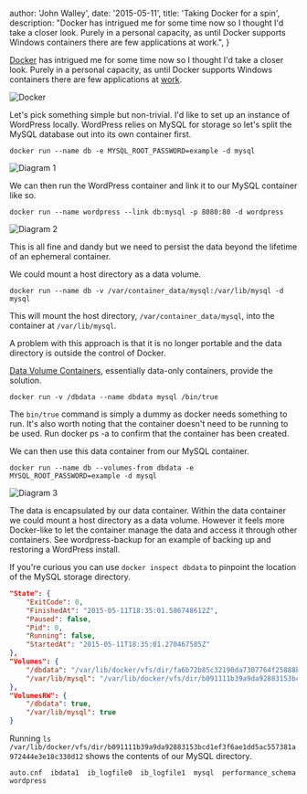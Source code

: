 
  author: 'John Walley',
  date: '2015-05-11',
  title: 'Taking Docker for a spin',
  description:
    "Docker has intrigued me for some time now so I thought I'd take a closer look. Purely in a personal capacity, as until Docker supports Windows containers there are few applications at work.",
}


[Docker](https://www.docker.com/) has intrigued me for some time now so I thought I'd take a closer look. Purely in a personal capacity, as until Docker supports Windows containers there are few applications at [work](http://www.red-gate.com/).

<Image src={docker} alt="Docker" />

Let's pick something simple but non-trivial. I'd like to set up an instance of WordPress locally. WordPress relies on MySQL for storage so let's split the MySQL database out into its own container first.

`docker run --name db -e MYSQL_ROOT_PASSWORD=example -d mysql`

<Image src={diagram1} alt="Diagram 1" />

We can then run the WordPress container and link it to our MySQL container like so.

`docker run --name wordpress --link db:mysql -p 8080:80 -d wordpress`

<Image src={diagram2} alt="Diagram 2" />

This is all fine and dandy but we need to persist the data beyond the lifetime of an ephemeral container.

We could mount a host directory as a data volume.

`docker run --name db -v /var/container_data/mysql:/var/lib/mysql -d mysql`

This will mount the host directory, `/var/container_data/mysql`, into the container at `/var/lib/mysql`.

A problem with this approach is that it is no longer portable and the data directory is outside the control of Docker.

[Data Volume Containers](https://docs.docker.com/userguide/dockervolumes/#creating-and-mounting-a-data-volume-container), essentially data-only containers, provide the solution.

`docker run -v /dbdata --name dbdata mysql /bin/true`

The `bin/true` command is simply a dummy as docker needs something to run. It's also worth noting that the container doesn't need to be running to be used. Run docker ps -a to confirm that the container has been created.

We can then use this data container from our MySQL container.

`docker run --name db --volumes-from dbdata -e MYSQL_ROOT_PASSWORD=example -d mysql`

<Image src={diagram3} alt="Diagram 3" />

The data is encapsulated by our data container. Within the data container we could mount a host directory as a data volume. However it feels more Docker-like to let the container manage the data and access it through other containers. See wordpress-backup for an example of backing up and restoring a WordPress install.

If you're curious you can use `docker inspect dbdata` to pinpoint the location of the MySQL storage directory.

```json
"State": {
    "ExitCode": 0,
    "FinishedAt": "2015-05-11T18:35:01.586748612Z",
    "Paused": false,
    "Pid": 0,
    "Running": false,
    "StartedAt": "2015-05-11T18:35:01.270467585Z"
},
"Volumes": {
    "/dbdata": "/var/lib/docker/vfs/dir/fa6b72b85c32190da7307764f25888bb63f19e1fa728aeddb8b31b672a46f4ef",
    "/var/lib/mysql": "/var/lib/docker/vfs/dir/b091111b39a9da92883153bcd1ef3f6ae1dd5ac557381a972444e3e18c330d12"
},
"VolumesRW": {
    "/dbdata": true,
    "/var/lib/mysql": true
}
```

Running `ls /var/lib/docker/vfs/dir/b091111b39a9da92883153bcd1ef3f6ae1dd5ac557381a972444e3e18c330d12` shows the contents of our MySQL directory.

`auto.cnf  ibdata1  ib_logfile0  ib_logfile1  mysql  performance_schema  wordpress`
